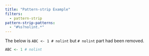 ```yaml
---
title: "Pattern-strip Example"
filters:
  - pattern-strip
pattern-strip-patterns:
  - "#%s?nolint.*"
---
```


The below is `ABC <- 1 # nolint` but `# nolint` part had been removed.
```r
ABC <- 1 # nolint
```
